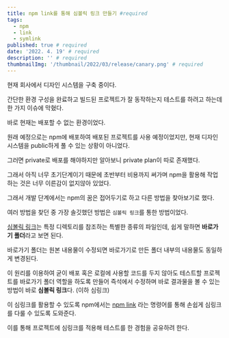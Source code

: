 ```yaml
---
title: npm link를 통해 심볼릭 링크 만들기 #required
tags:
  - npm
  - link
  - symlink
published: true # required
date: '2022. 4. 19' # required
description: '' # required
thumbnailImg: '/thumbnail/2022/03/release/canary.png' # required
---
```


현재 회사에서 디자인 시스템을 구축 중이다.

간단한 환경 구성을 완료하고 빌드된 프로젝트가 잘 동작하는지 테스트를 하려고 하는데 한 가지 이슈에 막혔다.

바로 현재는 배포할 수 없는 환경이었다.

원래 예정으로는 npm에 배포하여 배포된 프로젝트를 사용 예정이었지만, 현재 디자인 시스템을 public하게 풀 수 있는 상황이 아니었다.

그러면 private로 배포를 해야하지만 알아보니 private plan이 따로 존재했다.

그래서 아직 너무 초기단계이기 때문에 초반부터 비용까지 써가며 npm을 활용해 작업하는 것은 너무 이른감이 없지않아 있었다.

그래서 개발 단계에서는 npm의 꿈은 접어두기로 하고 다른 방법을 찾아보기로 했다.

여러 방법을 찾던 중 가장 솔깃했던 방법은 `심볼릭 링크`를 통한 방법이었다.

[심볼릭 링크](https://ko.wikipedia.org/wiki/%EC%8B%AC%EB%B3%BC%EB%A6%AD_%EB%A7%81%ED%81%AC)는 특정 디렉토리를 참조하는 특별한 종류의 파일인데, 쉽게 말하면 **바로가기 폴더**라고 보면 된다.

바로가기 폴더는 원본 내용물이 수정되면 바로가기로 만든 폴더 내부의 내용물도 동일하게 변경된다.

이 원리를 이용하여 굳이 배포 혹은 로컬에 사용할 코드를 두지 않아도 테스트할 프로젝트를 바로가기 폴더 역할을 하도록 만들어 즉석에서 수정하며 바로 결과물을 볼 수 있는 방법이 바로 **심볼릭 링크**다. (이하 심링크)

이 심링크를 활용할 수 있도록 npm에서는 [npm link](https://docs.npmjs.com/cli/v8/commands/npm-link/) 라는 명령어를 통해 손쉽게 심링크를 다룰 수 있도록 도와준다.

이를 통해 프로젝트에 심링크를 적용해 테스트를 한 경험을 공유하려 한다.
